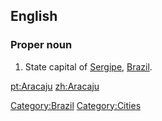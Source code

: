 ==English==

===Proper noun===
{{en-proper noun}}

# State capital of [[Sergipe]], [[Brazil]].

[[Category:Brazil]]
[[Category:Cities]]

[[pt:Aracaju]]
[[zh:Aracaju]]